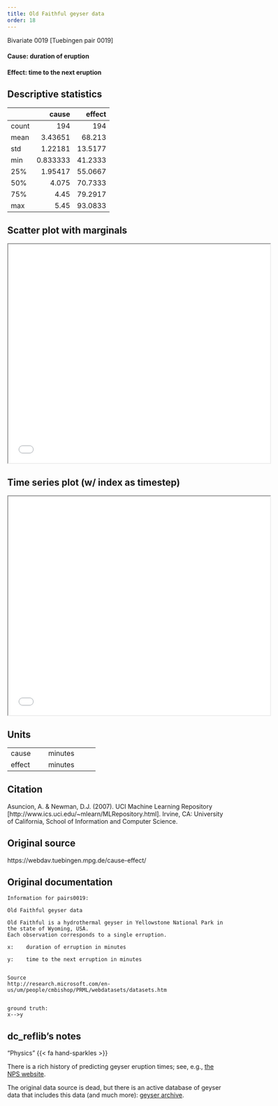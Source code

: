 ```yaml
---
title: Old Faithful geyser data
order: 18
---
```


Bivariate 0019  [Tuebingen pair 0019]

#### **Cause**: duration of eruption
#### **Effect**: time to the next eruption

## Descriptive statistics
|       |      cause |   effect |
|:------|-----------:|---------:|
| count | 194        | 194      |
| mean  |   3.43651  |  68.213  |
| std   |   1.22181  |  13.5177 |
| min   |   0.833333 |  41.2333 |
| 25%   |   1.95417  |  55.0667 |
| 50%   |   4.075    |  70.7333 |
| 75%   |   4.45     |  79.2917 |
| max   |   5.45     |  93.0833 |

## Scatter plot with marginals

```{=html}
<iframe width=600 height=500 src="plots/scatter_0019.html"></iframe>
```

## Time series plot (w/ index as timestep)

```{=html}
<iframe width=600 height=500 src="plots/series_0019.html"></iframe>
```

## Units
+----------+-----------------+
| cause    | minutes         |
+----------+-----------------+
| effect   | minutes         |
+----------+-----------------+


## Citation
Asuncion, A. & Newman, D.J. (2007).
UCI Machine Learning Repository [http://www.ics.uci.edu/~mlearn/MLRepository.html].
Irvine, CA: University of California, School of Information and Computer Science.

## Original source
https://webdav.tuebingen.mpg.de/cause-effect/

## Original documentation
```
Information for pairs0019:

Old Faithful geyser data

Old Faithful is a hydrothermal geyser in Yellowstone National Park in the state of Wyoming, USA. 
Each observation corresponds to a single erruption.

x:    duration of erruption in minutes

y:    time to the next erruption in minutes


Source
http://research.microsoft.com/en-us/um/people/cmbishop/PRML/webdatasets/datasets.htm


ground truth:
x-->y
```

## dc_reflib's notes
::: {.callout-note title="Operational Causality"}
"Physics" {{< fa hand-sparkles >}} 

There is a rich history of predicting geyser eruption times; see, e.g., [the NPS website](https://www.nps.gov/features/yell/ofvec/exhibits/eruption/prediction/predict4.htm).
:::

The original data source is dead, but there is an active database of geyser data that includes this data (and much more): [geyser archive](https://geysertimes.org/archive/).
